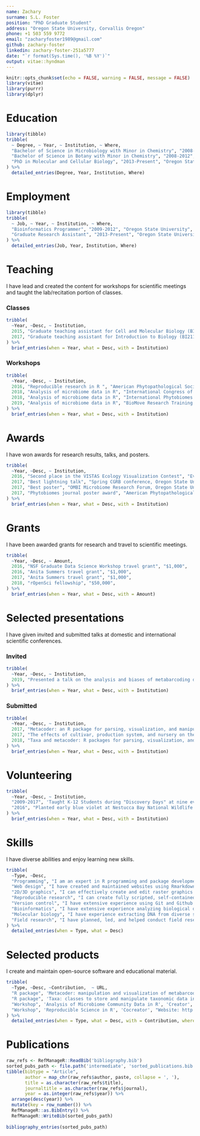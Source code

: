 ```yaml
---
name: Zachary
surname: S.L. Foster
position: "PhD Graduate Student"
address: "Oregon State University, Corvallis Oregon"
phone: +1 503 559 9772
email: "zacharyfoster1989@gmail.com"
github: zachary-foster
linkedin: zachary-foster-251a5777
date: "`r format(Sys.time(), '%B %Y')`"
output: vitae::hyndman
---
```


```r
knitr::opts_chunk$set(echo = FALSE, warning = FALSE, message = FALSE)
library(vitae)
library(purrr)
library(dplyr)
```


# Education

```r
library(tibble)
tribble(
  ~ Degree, ~ Year, ~ Institution, ~ Where, 
  "Bachelor of Science in Microbiology with Minor in Chemistry", "2008-2012", "Oregon State University", "Corvallis, Oregon, United States",
  "Bachelor of Science in Botany with Minor in Chemistry", "2008-2012", "Oregon State University", "Corvallis, Oregon, United States", 
  "PhD in Molecular and Cellular Biology", "2013-Present", "Oregon State University", "Corvallis, Oregon, United States",
) %>% 
  detailed_entries(Degree, Year, Institution, Where)
```

# Employment

```r
library(tibble)
tribble(
  ~ Job, ~ Year, ~ Institution, ~ Where,
  "Bioinformatics Programmer", "2009-2012", "Oregon State University", "Corvallis, Oregon, United States",
  "Graduate Research Assistant", "2013-Present", "Oregon State University", "Corvallis, Oregon, United States",
) %>% 
  detailed_entries(Job, Year, Institution, Where)
```


# Teaching

I have lead and created the content for workshops for scientific meetings and taught the lab/recitation portion of classes.

### Classes

```r
tribble(
  ~Year, ~Desc, ~ Institution,
  2015, "Graduate teaching assistant for Cell and Molecular Biology (BI314)", "Oregon State University",
  2017, "Graduate teaching assistant for Introduction to Biology (BI211)", "Oregon State University",
) %>% 
  brief_entries(when = Year, what = Desc, with = Institution)
``` 

### Workshops

```r
tribble(
  ~Year, ~Desc, ~ Institution,
  2016, "Reproducible research in R ", "American Phytopathological Society annual meeting",
  2018, "Analysis of microbiome data in R", "International Congress of Plant Pathology",
  2018, "Analysis of microbiome data in R", "International Phytobiomes Conference",
  2019, "Analysis of microbiome data in R", "BioMove Research Training Group, Germany",
) %>% 
  brief_entries(when = Year, what = Desc, with = Institution)
``` 

# Awards

I have won awards for research results, talks, and posters.

```r
tribble(
  ~Year, ~Desc, ~ Institution,
  2016, "Second place in the VISTAS Ecology Visualization Contest", "Evergreen State College",
  2017, "Best lightning talk", "Spring CGRB conference, Oregon State University",
  2017, "Best poster", "OMBI Microbiome Research Forum, Oregon State University",
  2017, "Phytobiomes journal poster award", "American Phytopathological Society annual meeting",
) %>% 
  brief_entries(when = Year, what = Desc, with = Institution)
``` 

# Grants

I have been awarded grants for research and travel to scientific meetings.

```r
tribble(
  ~Year, ~Desc, ~ Amount,
  2016, "NSF Graduate Data Science Workshop travel grant", "$1,000",
  2016, "Anita Summers travel grant", "$1,000",
  2017, "Anita Summers travel grant", "$1,000",
  2018, "rOpenSci fellowship", "$50,000",
) %>% 
  brief_entries(when = Year, what = Desc, with = Amount)
``` 


# Selected presentations

I have given invited and submitted talks at domestic and international scientific conferences.  

### Invited

```r
tribble(
  ~Year, ~Desc, ~ Institution,
  2019, "Presented a talk on the analysis and biases of metabarcoding data", " BioMove Research Training Group, Germany",
) %>% 
  brief_entries(when = Year, what = Desc, with = Institution)
``` 

### Submitted

```r
tribble(
  ~Year, ~Desc, ~ Institution,
  2017, "Metacoder: an R package for parsing, visualization, and manipulation of taxonomic data", "Center for Genome Research and Biocomputing (CGRB) spring conference",
  2017, "The effects of cultivar, production system, and nursery on the composition of the rhizosphere microbiome of cultivated rhododendrons in Oregon", "American Phytopathological Society annual meeting",
  2018, "Taxa and metacoder: R packages for parsing, visualization, and manipulation of taxonomic data", "useR! conference",
) %>% 
  brief_entries(when = Year, what = Desc, with = Institution)
``` 

# Volunteering

```r
tribble(
  ~Year, ~Desc, ~ Institution,
  "2009-2017", 'Taught K-12 Students during "Discovery Days" at nine events and created educational games', "Oregon State University",
  "2016", "Planted early blue violet at Nestucca Bay National Wildlife refuge for reintroduction of the endangered Oregon silverspot butterfly.", "Institute for Applied Ecology",
) %>% 
  brief_entries(when = Year, what = Desc, with = Institution)
``` 

# Skills

I have diverse abilities and enjoy learning new skills.

```r
tribble(
  ~Type, ~Desc,
  "Programming", "I am an expert in R programming and package development. I also have experience in Python, C++, PHP, and C#.", 
  "Web design", "I have created and maintained websites using Rmarkdown and Drupal.", 
  "2D/3D graphics", "I can effectively create and edit raster graphics (Gimp), vector graphics (Inkscape), and 3D models (Blender, Meshroom). I am also experienced in digital photography using DSLRs.", 
  "Reproducible research", "I can create fully scripted, self-contained, and version-controlled analysis workflows using Rmarkdown that generate websites containing all descriptions, code, and publication-ready graphics.", 
  "Version control", "I have extensive experience using Git and Github.", 
  "Bioinformatics", "I have extensive experience analyzing biological data using programming languages and shell-scripting on Linux high-performance computing clusters and personal computers.", 
  "Molecular biology", "I have experience extracting DNA from diverse sample types, quantifying DNA, running gels, conducting PCR, and culturing microorganisms.", 
  "Field research", "I have planned, led, and helped conduct field research in natural and agricultural settings.", 
) %>% 
  detailed_entries(when = Type, what = Desc)
```

# Selected products

I create and maintain open-source software and educational material.

```r
tribble(
  ~Type, ~Desc, ~Contribution,  ~ URL,
  "R package", 'Metacoder: manipulation and visualization of metabarcoding data', 'Creator and lead developer', "Github repository: https://github.com/grunwaldlab/metacoder.",
  "R package", 'Taxa: classes to store and manipulate taxonomic data in R', 'Cocreator and lead developer', "Github repository: https://github.com/ropensci/taxa.",
  "Workshop", 'Analysis of Microbiome Community Data in R', 'Creator', "Website: https://grunwaldlab.github.io/metacoder_documentation/workshop--00--introduction.html",
  "Workshop", 'Reproducible Science in R', 'Cocreator', "Website: http://grunwaldlab.github.io/Reproducible-science-in-R",
) %>% 
  detailed_entries(when = Type, what = Desc, with = Contribution, where = URL)
``` 

# Publications

```r
raw_refs <- RefManageR::ReadBib('bibliography.bib')
sorted_pubs_path <- file.path('intermediate', 'sorted_publications.bib')
tibble(bibtype = "Article", 
       author = map_chr(raw_refs$author, paste, collapse = ', '),
       title = as.character(raw_refs$title),
       journaltitle = as.character(raw_refs$journal), 
       year = as.integer(raw_refs$year)) %>%
  arrange(desc(year)) %>%
  mutate(key = row_number()) %>%
  RefManageR::as.BibEntry() %>% 
  RefManageR::WriteBib(sorted_pubs_path)
  
bibliography_entries(sorted_pubs_path)
```

